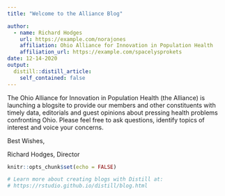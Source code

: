 ```yaml
---
title: "Welcome to the Alliance Blog"

author:
  - name: Richard Hodges 
    url: https://example.com/norajones
    affiliation: Ohio Alliance for Innovation in Population Health
    affiliation_url: https://example.com/spacelysprokets
date: 12-14-2020
output:
  distill::distill_article:
    self_contained: false
---
```


  The Ohio Alliance for Innovation in Population Health (the Alliance) is launching a blogsite to provide our members and other constituents with timely data, editorials and guest opinions about pressing health problems confronting Ohio. Please feel free to ask questions, identify topics of interest and voice your concerns.
  
Best Wishes,

Richard Hodges, Director

```r
knitr::opts_chunk$set(echo = FALSE)

# Learn more about creating blogs with Distill at:
# https://rstudio.github.io/distill/blog.html

```



